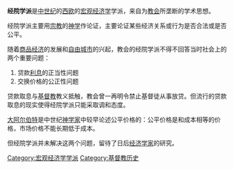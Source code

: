{{Unreferenced|time=2022-06-11T07:26:51+00:00}}
'''经院学派'''是[[中世纪|中世纪]]的[[西欧|西欧]]的[[宏观经济学|宏观经济学]]学派，来自为[[教会|教会]]所垄断的学术思想。

经院学派主要用[[宗教|宗教]]的[[神学|神学]]作论证，主要论证某些经济关系或行为是否合法或是否公平。

随着[[商品经济|商品经济]]的发展和[[自由城市|自由城市]]的兴起，教会的经院学派不得不回答当时社会上的两个重要问题：
#贷款[[利息|利息]]的正当性问题
#交换价格的公正性问题
贷款取息与[[基督教|基督教]]教义抵触，教会曾一再明令禁止基督徒从事放贷。但流行的贷款取息的现实使得经院学派只能采取调和态度。

[[大阿尔伯特|大阿尔伯特]]是中世纪[[神学家|神学家]]中较早论述公平价格的：公平价格是和成本相等的价格，市场价格不能长期低于成本。

但经院学派并未解决这两个问题，留待了日后[[经济学家|经济学家]]的研究。

[[Category:宏观经济学学派|Category:宏观经济学学派]]
[[Category:基督教历史|Category:基督教历史]]